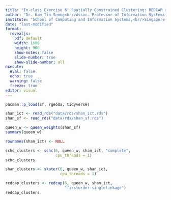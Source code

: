 ```yaml
---
title: "In-class Exercise 6: Spatially Constrained Clustering: REDCAP methods"
author: "Dr. Kam Tin Seong<br/>Assoc. Professor of Information Systems(Practice)"
institute: "School of Computing and Information Systems,<br/>Singapore Management University"
date: "last-modified"
format: 
  revealjs:
    pdf: default
    width: 1600
    height: 900
    show-notes: false
    slide-number: true
    show-slide-number: all
execute: 
  eval: false
  echo: true
  warning: false
  freeze: true
editor: visual
---
```


```r
pacman::p_load(sf, rgeoda, tidyverse)
```

```r
shan_ict <- read_rds("data/rds/shan_ict.rds")
shan_sf <- read_rds("data/rds/shan_sf.rds")
```

```r
queen_w <- queen_weights(shan_sf)
summary(queen_w)
```

```r
rownames(shan_ict) <- NULL
```

```r
schc_clusters <- schc(6, queen_w, shan_ict, "complete",
                      cpu_threads = 1)
schc_clusters
```

```r
shan_clusters <- skater(6, queen_w, shan_ict,
                        cpu_threads = 1)

```

```r
redcap_clusters <- redcap(6, queen_w, shan_ict,
                          "firstorder-singlelinkage")
redcap_clusters
```
